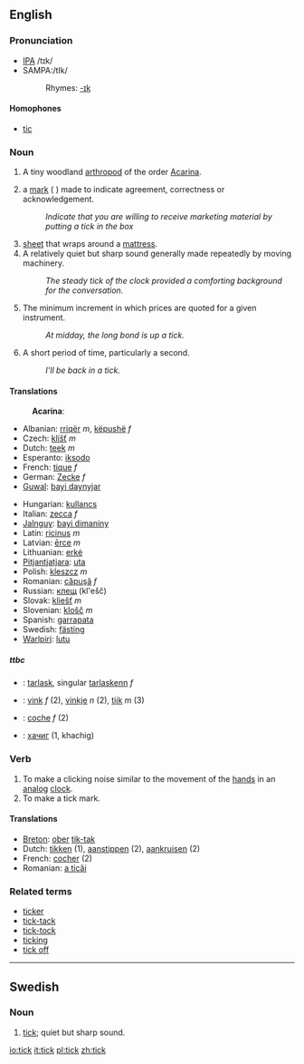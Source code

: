 {{wikipedia}}
==English==

===Pronunciation===
*[[w:IPA|IPA]] /tɪk/
*SAMPA:/tIk/
*:Rhymes: [[Rhymes:English:-ɪk|-ɪk]]

====Homophones====
*[[tic]]

===Noun===
{{en-noun}}

# {{cattag|fauna}} A tiny woodland [[arthropod]] of the order [[Acarina]].
# {{UK}} a [[mark]] ( <!--what's the Unicode for this symbol?--> ) made to  indicate agreement, correctness or acknowledgement.
#:''Indicate that you are willing to receive marketing material by putting a tick in the box''
# [[sheet]] that wraps around a [[mattress]].
# A relatively quiet but sharp sound generally made repeatedly by moving machinery.
#: ''The steady tick of the clock provided a comforting background for the conversation.''
# {{trading}} The minimum increment in which prices are quoted for a given instrument.
#: ''At midday, the long bond is up a tick.''
# {{colloquial}} A short period of time, particularly a second.
#: ''I'll be back in a tick.''

====Translations====
:'''Acarina''':
{{top}}
*Albanian: [[rriqër]] ''m'', [[këpushë]] ''f''
*Czech: [[klíšť]] ''m''
*Dutch: [[teek]] ''m''
*Esperanto: [[iksodo]]
*French: [[tique]] ''f''
*German: [[Zecke]] ''f''
*[[Guwal]]: [[bayi daynyjar]]
{{mid}}
*Hungarian: [[kullancs]]
*Italian: [[zecca]] ''f''
*[[Jalnguy]]: [[bayi dimaniny]]
*Latin: [[ricinus]] ''m''
*Latvian: [[ērce]] ''m''
*Lithuanian: [[erkė]] {{m}}
*[[Pitjantjatjara]]: [[uta]]
*Polish: [[kleszcz]] ''m''
*Romanian: [[căpuşă]] ''f''
*Russian: [[клещ]] (kl'ešč) {{m}}
*Slovak: [[kliešť]] ''m''
*Slovenian: [[klošč]] ''m''
*Spanish: [[garrapata]] {{f}}
*Swedish: [[fästing]] {{c}}
*[[Warlpiri]]: [[lutu]]
{{bottom}}

=====ttbc=====
{{checktrans}}
*{{ttbc|Breton}}: [[tarlask]], singular [[tarlaskenn]] ''f''
*{{ttbc|Dutch}}: [[vink]] ''f'' (2), [[vinkje]] ''n'' (2), [[tijk]] ''m'' (3)
*{{ttbc|French}}: [[coche]] ''f'' (2)
*{{ttbc|Mongolian}}: [[хачиг]] (1, khachig)

===Verb===
{{en-verb}}

# To make a clicking noise similar to the movement of the [[hand]]s in an [[analog]] [[clock]].
# To make a tick mark.

====Translations====
*[[Breton]]: [[ober]] [[tik-tak]]
*Dutch: [[tikken]] (1), [[aanstippen]] (2), [[aankruisen]] (2)
*French: [[cocher]] (2)
*Romanian: [[a ticăi]]

===Related terms===
*[[ticker]]
*[[tick-tack]]
*[[tick-tock]]
*[[ticking]]
*[[tick off]]

----

==Swedish==

===Noun===
{{sv-noun-irreg-n}}

#[[tick#English|tick]]; quiet but sharp sound.

[[io:tick]]
[[it:tick]]
[[pl:tick]]
[[zh:tick]]